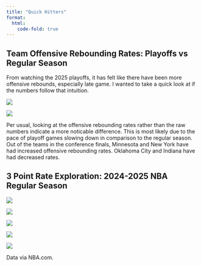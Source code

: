 ```yaml
---
title: "Quick Hitters"
format:
  html:
    code-fold: true
---
```


## Team Offensive Rebounding Rates: Playoffs vs Regular Season

From watching the 2025 playoffs, it has felt like there have been more offensive rebounds, especially late game. I wanted to take a quick look at if the numbers follow that intuition.

![](./quick_hitters/offensive_rebounding_playoffs/change_in_raw_oreb.png)

![](./quick_hitters/offensive_rebounding_playoffs/change_in_raw_oreb.png)

Per usual, looking at the offensive rebounding rates rather than the raw numbers indicate a more noticable difference. This is most likely due to the pace of playoff games slowing down in comparison to the regular season.
Out of the teams in the conference finals, Minnesota and New York have had increased offensive rebounding rates. Oklahoma City and Indiana have had decreased rates.

## 3 Point Rate Exploration: 2024-2025 NBA Regular Season

![](./quick_hitters/three_point_rate/3PRatesFlippedAxes.png)

![](./quick_hitters/three_point_rate/3POffvs3PDef.png)

![](./quick_hitters/three_point_rate/3PRate_diff_bar.png)

![](./quick_hitters/three_point_rate/change_in_3PT_rates.png)

![](./quick_hitters/three_point_rate/3s_vs_off_rtg_change.png)

Data via NBA.com.